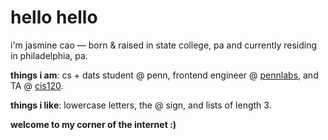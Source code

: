 
<Home>

# hello hello

i'm jasmine cao — born & raised in state college, pa and currently residing in
philadelphia, pa.

**things i am**: cs + dats student @ penn, frontend engineer @
[pennlabs](http://pennlabs.org), and TA @ [cis120](http://cis120.org).

**things i like**: lowercase letters, the @ sign, and lists of length 3.

**welcome to my corner of the internet :)**

</Home>
